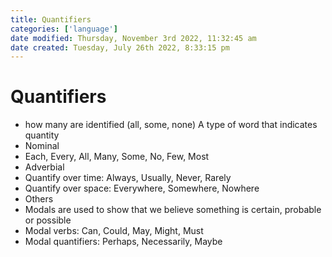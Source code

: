 ```yaml
---
title: Quantifiers
categories: ['language']
date modified: Thursday, November 3rd 2022, 11:32:45 am
date created: Tuesday, July 26th 2022, 8:33:15 pm
---
```


# Quantifiers
- how many are identified (all, some, none)
A type of word that indicates quantity
- Nominal
- Each, Every, All, Many, Some, No, Few, Most
- Adverbial
- Quantify over time: Always, Usually, Never, Rarely
- Quantify over space: Everywhere, Somewhere, Nowhere
- Others
- Modals are used to show that we believe something is certain, probable or possible
- Modal verbs: Can, Could, May, Might, Must
- Modal quantifiers: Perhaps, Necessarily, Maybe



